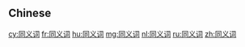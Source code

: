 {{also|同義詞}}
==Chinese==
{{zh-see|同義詞}}

[[cy:同义词]]
[[fr:同义词]]
[[hu:同义词]]
[[mg:同义词]]
[[nl:同义词]]
[[ru:同义词]]
[[zh:同义词]]
